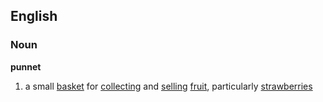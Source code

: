 ==English==
===Noun===
'''punnet'''
# a small [[basket]] for [[collecting]] and [[selling]] [[fruit]], particularly [[strawberries]]